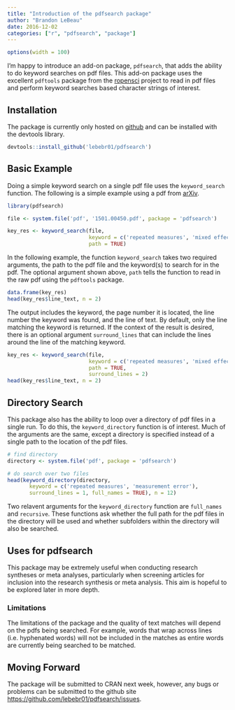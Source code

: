```yaml
---
title: "Introduction of the pdfsearch package"
author: "Brandon LeBeau"
date: 2016-12-02
categories: ["r", "pdfsearch", "package"]
---
```


```r
options(width = 100)
```

I'm happy to introduce an add-on package, `pdfsearch`, that adds the ability to do keyword searches on pdf files. This add-on package uses the excellent `pdftools` package from the [ropensci](https://ropensci.org/) project to read in pdf files and perform keyword searches based character strings of interest. 

## Installation
The package is currently only hosted on [github](https://github.com/lebebr01/pdfsearch) and can be installed with the devtools library.

```r
devtools::install_github('lebebr01/pdfsearch')
```


## Basic Example
Doing a simple keyword search on a single pdf file uses the `keyword_search` function. The following is a simple example using a pdf from [arXiv](https://arxiv.org/).

```r
library(pdfsearch)

file <- system.file('pdf', '1501.00450.pdf', package = 'pdfsearch')

key_res <- keyword_search(file, 
                          keyword = c('repeated measures', 'mixed effects'),
                          path = TRUE)
```

In the following example, the function `keyword_search` takes two required arguments, the path to the pdf file and the keyword(s) to search for in the pdf. The optional argument shown above, `path` tells the function to read in the raw pdf using the `pdftools` package. 

```r
data.frame(key_res)
head(key_res$line_text, n = 2)
```

The output includes the keyword, the page number it is located, the line number the keyword was found, and the line of text. By default, only the line matching the keyword is returned. If the context of the result is desired, there is an optional argument `surround_lines` that can include the lines around the line of the matching keyword.

```r
key_res <- keyword_search(file, 
                          keyword = c('repeated measures', 'mixed effects'),
                          path = TRUE, 
                          surround_lines = 2)
head(key_res$line_text, n = 2)
```

## Directory Search
This package also has the ability to loop over a directory of pdf files in a single run. To do this, the `keyword_directory` function is of interest. Much of the arguments are the same, except a directory is specified instead of a single path to the location of the pdf files.

```r
# find directory
directory <- system.file('pdf', package = 'pdfsearch')

# do search over two files
head(keyword_directory(directory, 
       keyword = c('repeated measures', 'measurement error'),
       surround_lines = 1, full_names = TRUE), n = 12)
```

Two relavent arguments for the `keyword_directory` function are `full_names` and `recursive`. These functions ask whether the full path for the pdf files in the directory will be used and whether subfolders within the directory will also be searched. 

## Uses for pdfsearch
This package may be extremely useful when conducting research syntheses or meta analyses, particularly when screening articles for inclusion into the research synthesis or meta analysis. This aim is hopeful to be explored later in more depth. 

### Limitations
The limitations of the package and the quality of text matches will depend on the pdfs being searched. For example, words that wrap across lines (i.e. hyphenated words) will not be included in the matches as entire words are currently being searched to be matched.

## Moving Forward
The package will be submitted to CRAN next week, however, any bugs or problems can be submitted to the github site <https://github.com/lebebr01/pdfsearch/issues>. 
